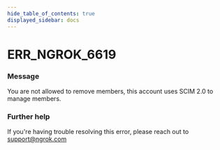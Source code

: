 ```yaml
---
hide_table_of_contents: true
displayed_sidebar: docs
---
```



# ERR_NGROK_6619

### Message

You are not allowed to remove members, this account uses SCIM 2.0 to manage members.

<ErrorDetails error="err_ngrok_6619" />

### Further help

If you're having trouble resolving this error, please reach out to [support@ngrok.com](mailto:support@ngrok.com?subject=Help%20with%20ERR_NGROK_6619)
